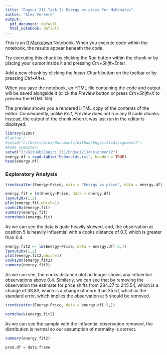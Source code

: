 ```yaml
---
title: "Engsci 211 Task 2: Energy vs price for McDonalds"
author: "Alex Verkerk"
output:
  pdf_document: default
  html_notebook: default
---
```


This is an [R Markdown](http://rmarkdown.rstudio.com) Notebook. When you execute code within the notebook, the results appear beneath the code. 

Try executing this chunk by clicking the *Run* button within the chunk or by placing your cursor inside it and pressing *Ctrl+Shift+Enter*. 

Add a new chunk by clicking the *Insert Chunk* button on the toolbar or by pressing *Ctrl+Alt+I*.

When you save the notebook, an HTML file containing the code and output will be saved alongside it (click the *Preview* button or press *Ctrl+Shift+K* to preview the HTML file).

The preview shows you a rendered HTML copy of the contents of the editor. Consequently, unlike *Knit*, *Preview* does not run any R code chunks. Instead, the output of the chunk when it was last run in the editor is displayed.

```r
library(s20x)
#laptop:/
#setwd("C:/Users/Alex/Documents/GitHub/Engsci211Assignment2")
#home computer:
setwd("I:/GitHub/Engsci 211/Engsci211Assignment2")
energy.df = read.table("McDonalds.txt", header = TRUE)
head(energy.df)
```
### Exploratory Analysis
```r
trendscatter(Energy~Price, main = "Energy vs price", data = energy.df)
```

```r
energy.fit = lm(Energy~Price, data = energy.df)
layout20x(1,2)
plot(energy.fit,which=1)
cooks20x(energy.fit)
summary(energy.fit)
normcheck(energy.fit)
```
As we can see the data is quite heavily skewed, and, the observation at position 5 is heavily influential with a cooks distance of 0.7, which is greater than 0.4.
```r
energy.fit2 <- lm(Energy~Price, data = energy.df[-5,])
layout20x(1,2)
plot(energy.fit2,which=1)
cooks20x(energy.fit2)
summary(energy.fit2)
```
As we can see, the cooks distance plot no longer shows any influential observations above 0.4. Similarly, we can see that by removing the observation the estimate for price shifts from 284.37 to 245.54, which is a change of 38.83, which is a change of more than 35.57, which is the standard error, which implies the observation at 5  should be removed.
```r
trendscatter(Energy~Price, data = energy.df[-5,])
```

```r
normcheck(energy.fit2)
```
As we can see the sample with the influential observation removed, the distribution is normal so our assumption of normality is correct.
```r
summary(energy.fit2)
```

```r
pred.df = data.frame
```

